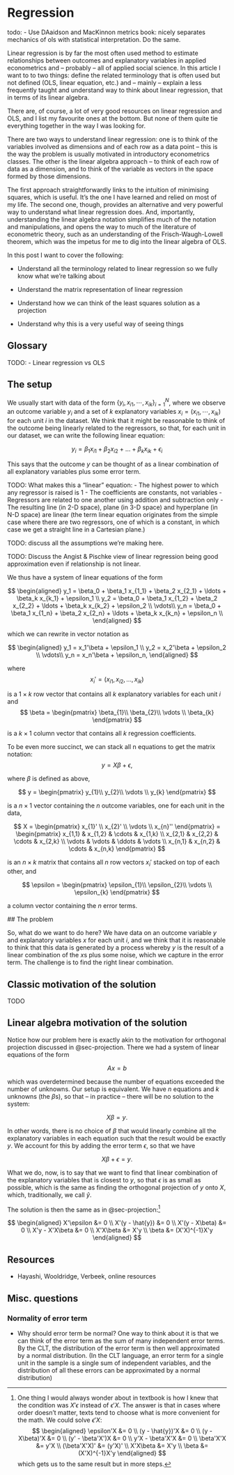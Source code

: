 # Regression

todo:
- Use DAaidson and MacKinnon metrics book: nicely separates mechanics of ols with statistical interpretation. Do the same. 





Linear regression is by far the most often used method to estimate relationships between outcomes and explanatory variables in applied econometrics and -- probably -- all of applied social science. In this article I want to to two things: define the related terminology that is often used but not defined (OLS, linear equation, etc.) and -- mainly -- explain a less frequently taught and understand way to think about linear regression, that in terms of its linear algebra.

There are, of course, a lot of very good resources on linear regression and OLS, and I list my favourite ones at the bottom. But none of them quite tie everything together in the way I was looking for.

There are two ways to understand linear regression: one is to think of the variables involved as dimensions and of each row as a data point -- this is the way the problem is usually motivated in introductory econometrics classes. The other is the linear algebra approach -- to think of each row of data as a dimension, and to think of the variable as vectors in the space formed by those dimensions.

The first approach straightforwardly links to the intuition of minimising squares, which is useful. It's the one I have learned and relied on most of my life. The second one, though, provides an alternative and very powerful way to understand what linear regression does. And, importantly, understanding the linear algebra notation simplifies much of the notation and manipulations, and opens the way to much of the literature of econometric theory, such as an understanding of the Frisch-Waugh-Lowell theorem, which was the impetus for me to dig into the linear algebra of OLS.

In this post I want to cover the following:

-   Understand all the terminology related to linear regression so we fully know what we're talking about

-   Understand the matrix representation of linear regression

-   Understand how we can think of the least squares solution as a projection

-   Understand why this is a very useful way of seeing things


## Glossary

TODO:
- Linear regression vs OLS

## The setup

We usually start with data of the form $\{y_i, x_{i1}, \cdots, x_{ik}\}_{i=1}^N$, where we observe an outcome variable $y_i$ and a set of $k$ explanatory variables $x_i = (x_{i1}, \cdots, x_{ik})$ for each unit $i$ in the dataset. We think that it might be reasonable to think of the outcome being linearly related to the regressors, so that, for each unit in our dataset, we can write the following linear equation:

$$
y_{i} = \beta_{1}x_{i1} + \beta_{2}x_{i2} + ... + \beta_{k}x_{ik} + \epsilon_{i} 
$$

This says that the outcome $y$ can be thought of as a linear combination of all explanatory variables plus some error term.

TODO: What makes this a "linear" equation:
- The highest power to which any regressor is raised is 1
- The coefficients are constants, not variables
- Regressors are related to one another using addition and subtraction only
- The resulting line (in 2-D space), plane (in 3-D space) and hyperplane (in N-D space) are linear (the term linear equation originates from the simple case where there are two regressors, one of which is a constant, in which case we get a straight line in a Cartesian plane.)

TODO: discuss all the assumptions we're making here.

TODO: Discuss the Angist & Pischke view of linear regression being good approximation even if relationship is not linear.


We thus have a system of linear equations of the form

$$
\begin{aligned}
y_1 = \beta_0 + \beta_1 x_{1_1} + \beta_2 x_{2_1} + \ldots + \beta_k x_{k_1} + \epsilon_1 \\
y_2 = \beta_0 + \beta_1 x_{1_2} + \beta_2 x_{2_2} + \ldots + \beta_k x_{k_2} + \epsilon_2 \\
\vdots\\
y_n = \beta_0 + \beta_1 x_{1_n} + \beta_2 x_{2_n} + \ldots + \beta_k x_{k_n} + \epsilon_n \\
\end{aligned}
$$

which we can rewrite in vector notation as

$$
\begin{aligned}
y_1 = x_1'\beta + \epsilon_1 \\
y_2 = x_2'\beta + \epsilon_2 \\
\vdots\\
y_n = x_n'\beta + \epsilon_n,
\end{aligned}
$$

where 
$$
x_i' = (x_{i1}, x_{i2}, \ldots, x_{ik})
$$

is a $1 \times k$ row vector that contains all $k$ explanatory variables for each unit $i$ and
$$ \beta = 
 \begin{pmatrix}
  \beta_{1}\\
  \beta_{2}\\
  \vdots \\
  \beta_{k} 
 \end{pmatrix}
$$

is a $k \times 1$ column vector that contains all $k$ regression coefficients.

To be even more succinct, we can stack all n equations to get the matrix notation:
$$
\begin{equation}
y = X\beta + \epsilon,
\end{equation}
$$

where $\beta$ is defined as above,

$$ y = 
 \begin{pmatrix}
  y_{1}\\
  y_{2}\\
  \vdots \\
  y_{k} 
 \end{pmatrix}
$$

is a $n \times 1$ vector containing the $n$ outcome variables, one for each unit in the data,

$$ X = 
 \begin{pmatrix}
  x_{1}' \\
  x_{2}' \\
  \vdots \\
  x_{n}'' 
 \end{pmatrix}
 = 
 \begin{pmatrix}
  x_{1,1} & x_{1,2} & \cdots & x_{1,k} \\
  x_{2,1} & x_{2,2} & \cdots & x_{2,k} \\
  \vdots  & \vdots  & \ddots & \vdots  \\
  x_{n,1} & x_{n,2} & \cdots & x_{n,k} 
 \end{pmatrix}
$$

is an $n \times k$ matrix that contains all $n$ row vectors $x_i'$ stacked on top of each other, and

$$ \epsilon = 
 \begin{pmatrix}
  \epsilon_{1}\\
  \epsilon_{2}\\
  \vdots \\
  \epsilon_{k} 
 \end{pmatrix}
$$

a column vector containing the $n$ error terms.

## The problem

So, what do we want to do here? We have data on an outcome variable $y$ and explanatory variables $x$ for each unit $i$, and we think that it is reasonable to think that this data is generated by a process whereby $y$ is the result of a linear combination of the $x$s plus some noise, which we capture in the error term. The challenge is to find the right linear combination.

## Classic motivation of the solution

TODO


## Linear algebra motivation of the solution

Notice how our problem here is exactly akin to the motivation for orthogonal projection discussed in @sec-projection. There we had a system of linear equations of the form

$$
Ax = b
$$

which was overdetermined because the number of equations exceeded the number of unknowns. Our setup is equivalent. We have $n$ equations and $k$ unknowns (the $\beta$s), so that -- in practice -- there will be no solution to the system:

$$
X\beta = y.
$$

In other words, there is no choice of $\beta$ that would linearly combine all the explanatory variables in each equation such that the result would be exactly $y$. We account for this by adding the error term $\epsilon$, so that we have

$$
X\beta + \epsilon = y.
$$

What we do, now, is to say that we want to find that linear combination of the explanatory variables that is closest to $y$, so that $\epsilon$ is as small as possible, which is the same as finding the orthogonal projection of $y$ onto $X$, which, traditionally, we call $\hat{y}$.

The solution is then the same as in @sec-projection:[^order]

$$
\begin{aligned}
X'\epsilon &= 0 \\
X'(y - \hat{y}) &= 0 \\
X'(y - X\beta) &= 0 \\
X'y - X'X\beta &= 0 \\
X'X\beta &= X'y \\
\beta &= (X'X)^{-1}X'y
\end{aligned}
$$



## Resources

- Hayashi, Wooldridge, Verbeek, online resources


[^order]: One thing I would always wonder about in textbook is how I knew that the condition was $X'\epsilon$ instead of $\epsilon'X$. The answer is that in cases where order doesn't matter, texts tend to choose what is more convenient for the math. We could solve $\epsilon'X$:
$$
\begin{aligned}
\epsilon'X &= 0 \\
(y - \hat{y})'X &= 0 \\
(y - X\beta)'X &= 0 \\
(y' - \beta'X')X &= 0 \\
y'X - \beta'X'X &= 0 \\
\beta'X'X &= y'X \\
(\beta'X'X)' &= (y'X)' \\
X'X\beta &= X'y \\
\beta &= (X'X)^{-1}X'y
\end{aligned}
$$
which gets us to the same result but in more steps.


## Misc. questions

### Normality of error term

- Why should error term be normal? One way to think about it is that we can think of the error term as the sum of many independent error terms. By the CLT, the distribution of the error term is then well approximated by a normal distribution. (In the CLT language, an error term for a single unit in the sample is a single sum of independent variables, and the distribution of all these errors can be approximated by a normal distribution)